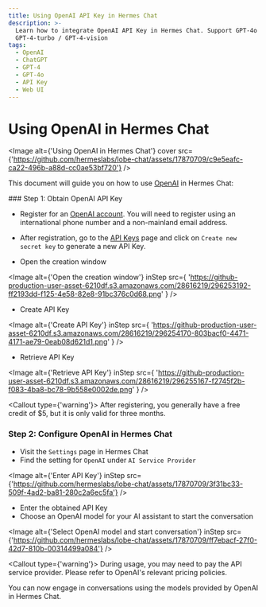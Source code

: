 ```yaml
---
title: Using OpenAI API Key in Hermes Chat
description: >-
  Learn how to integrate OpenAI API Key in Hermes Chat. Support GPT-4o /
  GPT-4-turbo / GPT-4-vision
tags:
  - OpenAI
  - ChatGPT
  - GPT-4
  - GPT-4o
  - API Key
  - Web UI
---
```


# Using OpenAI in Hermes Chat

<Image alt={'Using OpenAI in Hermes Chat'} cover src={'https://github.com/hermeslabs/lobe-chat/assets/17870709/c9e5eafc-ca22-496b-a88d-cc0ae53bf720'} />

This document will guide you on how to use [OpenAI](https://openai.com/) in Hermes Chat:

<Steps>
  ### Step 1: Obtain OpenAI API Key

  - Register for an [OpenAI account](https://platform.openai.com/signup). You will need to register using an international phone number and a non-mainland email address.

  - After registration, go to the [API Keys](https://platform.openai.com/api-keys) page and click on `Create new secret key` to generate a new API Key.

  - Open the creation window

  <Image
    alt={'Open the creation window'}
    inStep
    src={
'https://github-production-user-asset-6210df.s3.amazonaws.com/28616219/296253192-ff2193dd-f125-4e58-82e8-91bc376c0d68.png'
}
  />

  - Create API Key

  <Image
    alt={'Create API Key'}
    inStep
    src={
'https://github-production-user-asset-6210df.s3.amazonaws.com/28616219/296254170-803bacf0-4471-4171-ae79-0eab08d621d1.png'
}
  />

  - Retrieve API Key

  <Image
    alt={'Retrieve API Key'}
    inStep
    src={
'https://github-production-user-asset-6210df.s3.amazonaws.com/28616219/296255167-f2745f2b-f083-4ba8-bc78-9b558e0002de.png'
}
  />

  <Callout type={'warning'}>
    After registering, you generally have a free credit of $5, but it is only valid for three months.
  </Callout>

  ### Step 2: Configure OpenAI in Hermes Chat

  - Visit the `Settings` page in Hermes Chat
  - Find the setting for `OpenAI` under `AI Service Provider`

  <Image alt={'Enter API Key'} inStep src={'https://github.com/hermeslabs/lobe-chat/assets/17870709/3f31bc33-509f-4ad2-ba81-280c2a6ec5fa'} />

  - Enter the obtained API Key
  - Choose an OpenAI model for your AI assistant to start the conversation

  <Image alt={'Select OpenAI model and start conversation'} inStep src={'https://github.com/hermeslabs/lobe-chat/assets/17870709/ff7ebacf-27f0-42d7-810b-00314499a084'} />

  <Callout type={'warning'}>
    During usage, you may need to pay the API service provider. Please refer to OpenAI's relevant
    pricing policies.
  </Callout>
</Steps>

You can now engage in conversations using the models provided by OpenAI in Hermes Chat.
